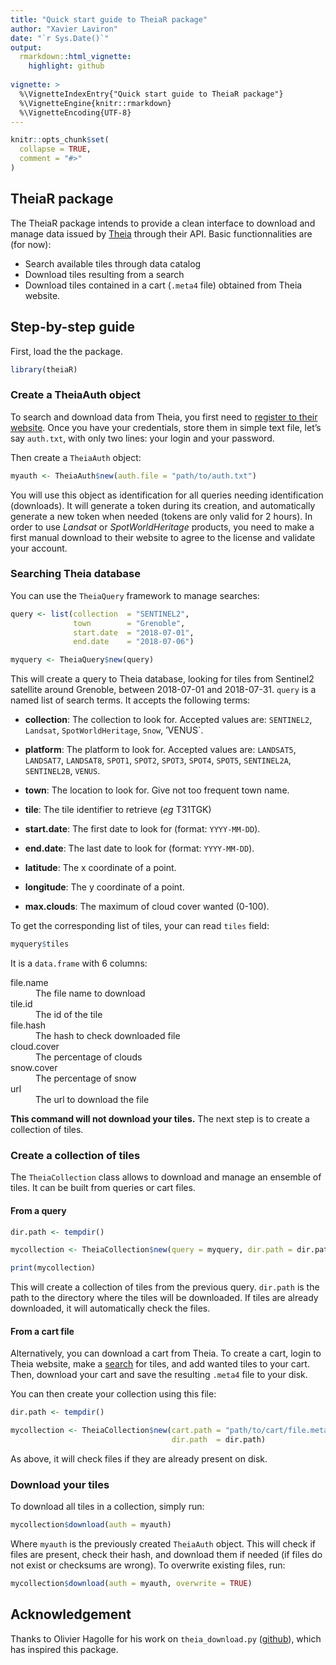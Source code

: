 ```yaml
---
title: "Quick start guide to TheiaR package"
author: "Xavier Laviron"
date: "`r Sys.Date()`"
output:
  rmarkdown::html_vignette:
    highlight: github
  
vignette: >
  %\VignetteIndexEntry{"Quick start guide to TheiaR package"}
  %\VignetteEngine{knitr::rmarkdown}
  %\VignetteEncoding{UTF-8}
---
```


```r
knitr::opts_chunk$set(
  collapse = TRUE,
  comment = "#>"
)
```


## TheiaR package

The TheiaR package intends to provide a clean interface to download and manage
data issued by [Theia](https://theia.cnes.fr/atdistrib/rocket/#/home) through
their API. Basic functionnalities are (for now):

- Search available tiles through data catalog
- Download tiles resulting from a search
- Download tiles contained in a cart (`.meta4` file) obtained from Theia
  website.


## Step-by-step guide

First, load the the package.

```r
library(theiaR)
```


### Create a TheiaAuth object

To search and download data from Theia, you first need to [register to their
website](https://sso.theia-land.fr/theia/register/register.xhtml).
Once you have your credentials, store them in simple text file, let's say
`auth.txt`, with only two lines: your login and your password.

Then create a `TheiaAuth` object:

```r
myauth <- TheiaAuth$new(auth.file = "path/to/auth.txt")
```

You will use this object as identification for all queries needing
identification (downloads). It will generate a token during its creation, and
automatically generate a new token when needed (tokens are only valid for 2
hours). In order to use _Landsat_ or _SpotWorldHeritage_ products, you need to
make a first manual download to their website to agree to the license and
validate your account.


### Searching Theia database

You can use the `TheiaQuery` framework to manage searches:

```r
query <- list(collection  = "SENTINEL2",
              town        = "Grenoble",
              start.date  = "2018-07-01",
              end.date    = "2018-07-06")

myquery <- TheiaQuery$new(query)
```

This will create a query to Theia database, looking for tiles from Sentinel2
satellite around Grenoble, between 2018-07-01 and 2018-07-31. `query` is a named
list of search terms. It accepts the following terms:

* __collection__: The collection to look for. Accepted values are: `SENTINEL2`,
  `Landsat`, `SpotWorldHeritage`, `Snow`, 'VENUS`.

* __platform__: The platform to look for. Accepted values are: `LANDSAT5`,
  `LANDSAT7`, `LANDSAT8`, `SPOT1`, `SPOT2`, `SPOT3`, `SPOT4`, `SPOT5`,
  `SENTINEL2A`, `SENTINEL2B`, `VENUS`.

* __town__: The location to look for. Give not too frequent town name.

* __tile__: The tile identifier to retrieve (_eg_ T31TGK)

* __start.date__: The first date to look for (format: `YYYY-MM-DD`).

* __end.date__: The last date to look for (format: `YYYY-MM-DD`).

* __latitude__: The x coordinate of a point.

* __longitude__: The y coordinate of a point.

* __max.clouds__: The maximum of cloud cover wanted (0-100).


To get the corresponding list of tiles, your can read `tiles` field:

```r
myquery$tiles
```

It is a `data.frame` with 6 columns:

file.name
  : The file name to download

tile.id
  : The id of the tile

file.hash
  : The hash to check downloaded file

cloud.cover
  : The percentage of clouds

snow.cover
  : The percentage of snow

url
  : The url to download the file

__This command will not download your tiles.__ The next step is to create a
collection of tiles.


### Create a collection of tiles

The `TheiaCollection` class allows to download and manage an ensemble of tiles.
It can be built from queries or cart files.


#### From a query

```r
dir.path <- tempdir()

mycollection <- TheiaCollection$new(query = myquery, dir.path = dir.path)
```

```r
print(mycollection)
```

This will create a collection of tiles from the previous query. `dir.path` is
the path to the directory where the tiles will be downloaded. If tiles are
already downloaded, it will automatically check the files.


#### From a cart file

Alternatively, you can download a cart from Theia. To create a cart, login to
Theia website, make a [search](https://theia.cnes.fr/atdistrib/rocket/#/home)
for tiles, and add wanted tiles to your cart. Then, download your cart and save
the resulting `.meta4` file to your disk.

You can then create your collection using this file:

```r
dir.path <- tempdir()

mycollection <- TheiaCollection$new(cart.path = "path/to/cart/file.meta4",
                                    dir.path  = dir.path)
```

As above, it will check files if they are already present on disk.


### Download your tiles

To download all tiles in a collection, simply run:

```r
mycollection$download(auth = myauth)
```

Where `myauth` is the previously created `TheiaAuth` object. This will check if
files are present, check their hash, and download them if needed (if files do
not exist or checksums are wrong). To overwrite existing files, run:

```r
mycollection$download(auth = myauth, overwrite = TRUE)
```


## Acknowledgement

Thanks to Olivier Hagolle for his work on `theia_download.py`
([github](https://theia.cnes.fr/atdistrib/rocket/#/home)), which has inspired
this package.
